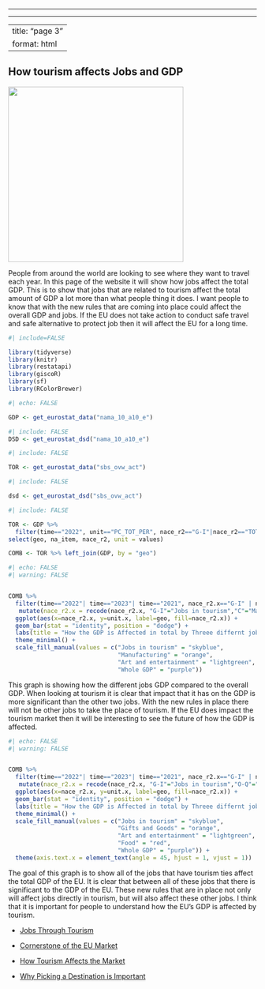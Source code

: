 ------------------------------------------------------------------------

------------------------------------------------------------------------

---
title: "page 3"
format: html
---

## How tourism affects Jobs and GDP

![](images/page 3 pic .jpeg){fig-align="center" width="355"}

People from around the world are looking to see where they want to travel each year. In this page of the website it will show how jobs affect the total GDP. This is to show that jobs that are related to tourism affect the total amount of GDP a lot more than what people thing it does. I want people to know that with the new rules that are coming into place could affect the overall GDP and jobs. If the EU does not take action to conduct safe travel and safe alternative to protect job then it will affect the EU for a long time.

```r
#| include=FALSE

library(tidyverse)
library(knitr)
library(restatapi)
library(giscoR)
library(sf)
library(RColorBrewer)

```

```r
#| echo: FALSE

GDP <- get_eurostat_data("nama_10_a10_e")
```

```r
#| include: FALSE
DSD <- get_eurostat_dsd("nama_10_a10_e")
```

```r
#| include: FALSE 

TOR <- get_eurostat_data("sbs_ovw_act")
```

```r
#| include: FALSE 

dsd <- get_eurostat_dsd("sbs_ovw_act")
```

```r
#| include: FALSE 

TOR <- GDP %>% 
  filter(time=="2022", unit=="PC_TOT_PER", nace_r2=="G-I"|nace_r2=="TOTAL"| nace_r2=="C" |nace_r2=="R-U" | nace_r2=="O-Q" | nace_r2=="K" , na_item=="EMP_DC") %>%
select(geo, na_item, nace_r2, unit = values)

COMB <- TOR %>% left_join(GDP, by = "geo")
```

```r
#| echo: FALSE 
#| warning: FALSE


COMB %>% 
  filter(time=="2022"| time=="2023"| time=="2021", nace_r2.x=="G-I" | nace_r2.x=="C" | nace_r2.x=="R-U" | nace_r2.x=="TOTAL") %>%
   mutate(nace_r2.x = recode(nace_r2.x, "G-I"="Jobs in tourism","C"="Manufacturing", "R-U"="Art and entertainment", "Total"="Whole GDP")) %>%
  ggplot(aes(x=nace_r2.x, y=unit.x, label=geo, fill=nace_r2.x)) + 
  geom_bar(stat = "identity", position = "dodge") + 
  labs(title = "How the GDP is Affected in total by Threee differnt jobs", x = "Jobs", y = "Total amount of affect on the GDP") + 
  theme_minimal() +
  scale_fill_manual(values = c("Jobs in tourism" = "skyblue", 
                               "Manufacturing" = "orange", 
                               "Art and entertainment" = "lightgreen", 
                               "Whole GDP" = "purple"))
```

This graph is showing how the different jobs GDP compared to the overall GDP. When looking at tourism it is clear that impact that it has on the GDP is more significant than the other two jobs. With the new rules in place there will not be other jobs to take the place of tourism. If the EU does impact the tourism market then it will be interesting to see the future of how the GDP is affected.

```r
#| echo: FALSE 
#| warning: FALSE


COMB %>% 
  filter(time=="2022"| time=="2023"| time=="2021", nace_r2.x=="G-I" | nace_r2.x=="O-Q" | nace_r2.x=="R-U" | nace_r2.x=="K" | nace_r2.x=="TOTAL") %>%
   mutate(nace_r2.x = recode(nace_r2.x, "G-I"="Jobs in tourism","O-Q"="Gifts and Goods", "R-U"="Art and entertainment", "K"="Food", "Total"="Whole GDP")) %>%
  ggplot(aes(x=nace_r2.x, y=unit.x, label=geo, fill=nace_r2.x)) + 
  geom_bar(stat = "identity", position = "dodge") + 
  labs(title = "How the GDP is Affected in total by Threee differnt jobs", x = "Jobs", y = "Total amount of affect on the GDP") + 
  theme_minimal() +
  scale_fill_manual(values = c("Jobs in tourism" = "skyblue", 
                               "Gifts and Goods" = "orange", 
                               "Art and entertainment" = "lightgreen",
                               "Food" = "red", 
                               "Whole GDP" = "purple")) + 
  theme(axis.text.x = element_text(angle = 45, hjust = 1, vjust = 1)) 
```

The goal of this graph is to show all of the jobs that have tourism ties affect the total GDP of the EU. It is clear that between all of these jobs that there is significant to the GDP of the EU. These new rules that are in place not only will affect jobs directly in tourism, but will also affect these other jobs. I think that it is important for people to understand how the EU's GDP is affected by tourism.

-   [Jobs Through Tourism](Page2.html)

-   [Cornerstone of the EU Market](Page1.html)

-   [How Tourism Affects the Market](page3.html)

-   [Why Picking a Destination is Important](page4.html)
